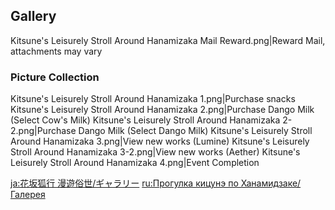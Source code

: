{{Event Tabs}}
==Gallery==
<gallery>
Kitsune's Leisurely Stroll Around Hanamizaka Mail Reward.png|Reward Mail, attachments may vary
</gallery>

===Picture Collection===
<gallery>
Kitsune's Leisurely Stroll Around Hanamizaka 1.png|Purchase snacks
Kitsune's Leisurely Stroll Around Hanamizaka 2.png|Purchase Dango Milk (Select Cow's Milk)
Kitsune's Leisurely Stroll Around Hanamizaka 2-2.png|Purchase Dango Milk (Select Dango Milk)
Kitsune's Leisurely Stroll Around Hanamizaka 3.png|View new works (Lumine)
Kitsune's Leisurely Stroll Around Hanamizaka 3-2.png|View new works (Aether)
Kitsune's Leisurely Stroll Around Hanamizaka 4.png|Event Completion
</gallery>

[[ja:花坂狐行 漫遊俗世/ギャラリー]]
[[ru:Прогулка кицунэ по Ханамидзаке/Галерея]]